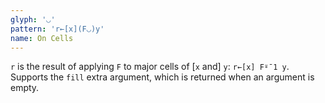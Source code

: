 ```yaml
---
glyph: '◡'
pattern: 'r←[x](F◡)y'
name: On Cells
---
```


`r` is the result of applying `F` to major cells of \[`x` and\] `y`: `r←[x] F⍤¯1 y`. Supports the `fill` extra argument, which is returned when an argument is empty.